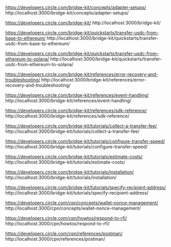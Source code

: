 https://developers.circle.com/bridge-kit/concepts/adapter-setups/ 
http://localhost:3000/bridge-kit/concepts/adapter-setups/

https://developers.circle.com/bridge-kit/ 
http://localhost:3000/bridge-kit/

https://developers.circle.com/bridge-kit/quickstarts/transfer-usdc-from-base-to-ethereum/ 
http://localhost:3000/bridge-kit/quickstarts/transfer-usdc-from-base-to-ethereum/

https://developers.circle.com/bridge-kit/quickstarts/transfer-usdc-from-ethereum-to-solana/ 
http://localhost:3000/bridge-kit/quickstarts/transfer-usdc-from-ethereum-to-solana/

https://developers.circle.com/bridge-kit/references/error-recovery-and-troubleshooting/ 
http://localhost:3000/bridge-kit/references/error-recovery-and-troubleshooting/

https://developers.circle.com/bridge-kit/references/event-handling/ 
http://localhost:3000/bridge-kit/references/event-handling/

https://developers.circle.com/bridge-kit/references/sdk-reference/ 
http://localhost:3000/bridge-kit/references/sdk-reference/

https://developers.circle.com/bridge-kit/tutorials/collect-a-transfer-fee/ 
http://localhost:3000/bridge-kit/tutorials/collect-a-transfer-fee/

https://developers.circle.com/bridge-kit/tutorials/configure-transfer-speed/ 
http://localhost:3000/bridge-kit/tutorials/configure-transfer-speed/

https://developers.circle.com/bridge-kit/tutorials/estimate-costs/ 
http://localhost:3000/bridge-kit/tutorials/estimate-costs/

https://developers.circle.com/bridge-kit/tutorials/installation/ 
http://localhost:3000/bridge-kit/tutorials/installation/

https://developers.circle.com/bridge-kit/tutorials/specify-recipient-address/ 
http://localhost:3000/bridge-kit/tutorials/specify-recipient-address/

https://developers.circle.com/cpn/concepts/wallet-nonce-management/ 
http://localhost:3000/cpn/concepts/wallet-nonce-management/

https://developers.circle.com/cpn/howtos/respond-to-rfi/ 
http://localhost:3000/cpn/howtos/respond-to-rfi/

https://developers.circle.com/cpn/references/postman/ 
http://localhost:3000/cpn/references/postman/
